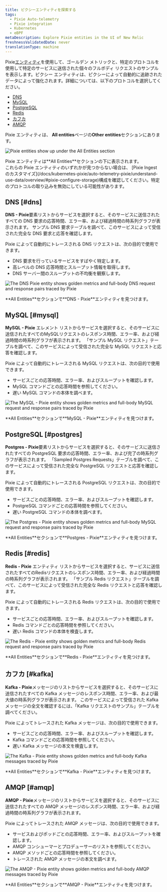 ```yaml
---
title: ピクシーエンティティを探索する
tags:
  - Pixie Auto-telemetry
  - Pixie integration
  - Kubernetes
  - eBPF
metaDescription: Explore Pixie entities in the UI of New Relic
freshnessValidatedDate: never
translationType: machine
---
```









Pixie[エンティティ](/docs/new-relic-solutions/new-relic-one/core-concepts/what-entity-new-relic/)を使用して、ゴールデン メトリックと、特定のプロトコルを使用して特定のサービスに送信された個々のフルボディ リクエストのサンプルを表示します。ピクシー エンティティは、ピクシーによって自動的に追跡されたデータによって強化されます。詳細については、以下のプロトコルを選択してください。

* [DNS](#dns)
* [MySQL](#mysql)
* [PostgreSQL](#postgres)
* [Redis](#redis)
* [カフカ](#kafka)
* [AMQP](#amqp)

Pixie エンティティは、 <DNT>**All entities**</DNT>ページの<DNT>**Other entities**</DNT>セクションにあります。

<img
  title="Pixie entities show up under the All Entities section"
  alt="Pixie entities show up under the All Entities section"
  src={pixieEntities}
/>

<figcaption>
  Pixie エンティティは<DNT>**All Entities**</DNT>セクションの下に表示されます。
</figcaption>

<Callout variant="important">
  これらの Pixie エンティティのいずれかが見つからない場合は、 [Pixie Ingest のカスタマイズ](/docs/kubernetes-pixie/auto-telemetry-pixie/understand-use-data/overview/#pixie-configure-storage)構成を確認してください。特定のプロトコルの取り込みを無効にしている可能性があります。
</Callout>

## DNS [#dns]

<DNT>**DNS - Pixie**</DNT>要素リストからサービスを選択すると、そのサービスに送信されたすべての DNS 要求の応答時間、エラー率、および経過時間の時系列グラフが表示されます。 サンプル DNS 要求テーブルを調べて、このサービスによって受信された完全な DNS 要求と応答を確認します。

Pixie によって自動的にトレースされる DNS リクエストは、次の目的で使用できます。

* DNS 要求を行っているサービスをすばやく特定します。
* 高レベルの DNS 応答時間とスループット情報を取得します。
* DNS サーバー間のスループットの不均衡を観察します。

<img
  title="The <DNT>**DNS - Pixie**</DNT> entity shows golden metrics and full-body DNS request and response pairs traced by Pixie"
  alt="The DNS Pixie entity shows golden metrics and full-body DNS request and response pairs traced by Pixie"
  src={pixieDnsEntity}
/>

<figcaption>
  <DNT>**All Entities**</DNT>セクションで<DNT>**DNS - Pixie**</DNT>エンティティを見つけます。
</figcaption>

## MySQL [#mysql]

<DNT>**MySQL - Pixie**</DNT> エレメント リストからサービスを選択すると、そのサービスに送信されたすべてのMySQLリクエストのレスポンス時間、エラー率、および経過時間の時系列グラフが表示されます。 「サンプル MySQL リクエスト」テーブルを調べて、このサービスによって受信された完全な MySQL リクエストと応答を確認します。

Pixie によって自動的にトレースされる MySQL リクエストは、次の目的で使用できます。

* サービスごとの応答時間、エラー率、およびスループットを確認します。
* MySQL コマンドごとの応答時間を参照してください。
* 遅い MySQL コマンドの本体を調べます。

<img
  title="The <DNT>**MySQL - Pixie**</DNT> entity shows golden metrics and full-body MySQL request and response pairs traced by Pixie"
  alt="The MySQL - Pixie entity shows golden metrics and full-body MySQL request and response pairs traced by Pixie"
  src={pixieMysqlEntity}
/>

<figcaption>
  <DNT>**All Entities**</DNT>セクションで<DNT>**MySQL - Pixie**</DNT>エンティティを見つけます。
</figcaption>

## PostgreSQL [#postgres]

<DNT>**Postgres - Pixie**</DNT>要素リストからサービスを選択すると、そのサービスに送信されたすべての PostgreSQL 要求の応答時間、エラー率、および完了の時系列グラフが表示されます。 「Sampled Postgres Requests」テーブルを調べて、このサービスによって受信された完全な PostgreSQL リクエストと応答を確認します。

Pixie によって自動的にトレースされる PostgreSQL リクエストは、次の目的で使用できます。

* サービスごとの応答時間、エラー率、およびスループットを確認します。
* PostgreSQL コマンドごとの応答時間を参照してください。
* 遅い PostgreSQL コマンドの本体を調べます。

<img
  title="The <DNT>**Postgres - Pixie**</DNT> entity shows golden metrics and full-body MySQL request and response pairs traced by Pixie"
  alt="The Postgres - Pixie entity shows golden metrics and full-body MySQL request and response pairs traced by Pixie"
  src={pixiePostgresEntity}
/>

<figcaption>
  <DNT>**All Entities**</DNT>セクションで<DNT>**Postgres - Pixie**</DNT>エンティティを見つけます。
</figcaption>

## Redis [#redis]

<DNT>**Redis - Pixie**</DNT> エンティティ リストからサービスを選択すると、サービスに送信されたすべてのRedisリクエストのレスポンス時間、エラー率、および経過時間の時系列グラフが表示されます。 「サンプル Redis リクエスト」テーブルを調べて、このサービスによって受信された完全な Redis リクエストと応答を確認します。

Pixie によって自動的にトレースされる Redis リクエストは、次の目的で使用できます。

* サービスごとの応答時間、エラー率、およびスループットを確認します。
* Redis コマンドごとの応答時間を参照してください。
* 遅い Redis コマンドの本体を検査します。

<img
  title="The <DNT>**Redis - Pixie**</DNT> entity shows golden metrics and full-body Redis request and response pairs traced by Pixie"
  alt="The Redis - Pixie entity shows golden metrics and full-body Redis request and response pairs traced by Pixie"
  src={pixieRedisEntity}
/>

<figcaption>
  <DNT>**All Entities**</DNT>セクションで<DNT>**Redis - Pixie**</DNT>エンティティを見つけます。
</figcaption>

## カフカ [#kafka]

<DNT>**Kafka - Pixie**</DNT>メッセージのリストからサービスを選択すると、そのサービスに送信されたすべての Kafka メッセージのレスポンス時間、エラー率、および最大値の時系列グラフが表示されます。 このサービスによって受信された Kafka メッセージの全文を確認するには、「Kafka リクエストのサンプル」テーブルを調べてください。

Pixie によってトレースされた Kafka メッセージは、次の目的で使用できます。

* サービスごとの応答時間、エラー率、およびスループットを確認します。
* Kafka コマンドごとの応答時間を参照してください。
* 遅い Kafka メッセージの本文を検査します。

<img
  title="The <DNT>**Kafka - Pixie**</DNT> entity shows golden metrics and full-body Kafka messages traced by Pixie"
  alt="The Kafka - Pixie entity shows golden metrics and full-body Kafka messages traced by Pixie"
  src={pixieKafkaEntity}
/>

<figcaption>
  <DNT>**All Entities**</DNT>セクションで<DNT>**Kafka - Pixie**</DNT>エンティティを見つけます。
</figcaption>

## AMQP [#amqp]

<DNT>**AMQP - Pixie**</DNT>メッセージのリストからサービスを選択すると、そのサービスに送信されたすべての AMQP メッセージのレスポンス時間、エラー率、および経過時間の時系列グラフが表示されます。

Pixie によってトレースされた AMQP メッセージは、次の目的で使用できます。

* サービスおよびポッドごとの応答時間、エラー率、およびスループットを確認します。
* AMQP コンシューマーとプロデューサーのリストを参照してください。
* AMQP メソッドごとの応答時間を参照してください。
* トレースされた AMQP メッセージの本文を調べます。

<img
  title="The <DNT>**AMQP - Pixie**</DNT> entity shows golden metrics and full-body AMQP messages traced by Pixie"
  alt="The AMQP - Pixie entity shows golden metrics and full-body AMQP messages traced by Pixie"
  src={pixieAmqpEntity}
/>

<figcaption>
  <DNT>**All Entities**</DNT>セクションで<DNT>**AMQP - Pixie**</DNT>エンティティを見つけます。
</figcaption>